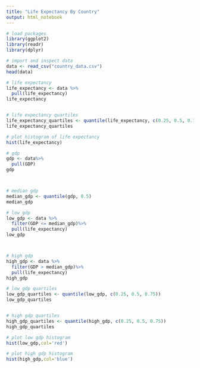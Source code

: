 ```yaml
---
title: "Life Expectancy By Country"
output: html_notebook
---
```


```r
# load packages
library(ggplot2)
library(readr)
library(dplyr)
```

```r
# import and inspect data
data <- read_csv("country_data.csv")
head(data)
```

```r
# life expectancy
life_expectancy <- data %>%
  pull(life_expectancy)
life_expectancy 


# life expectancy quartiles
life_expectancy_quartiles <- quantile(life_expectancy, c(0.25, 0.5, 0.75))
life_expectancy_quartiles

```

```r
# plot histogram of life expectancy
hist(life_expectancy)
```

```r
# gdp
gdp <- data%>%
  pull(GDP)
gdp  



# median gdp
median_gdp <- quantile(gdp, 0.5)
median_gdp

```

```r
# low gdp
low_gdp <- data %>%
  filter(GDP <= median_gdp)%>%
  pull(life_expectancy)
low_gdp  



# high gdp
high_gdp <- data %>%
  filter(GDP > median_gdp)%>%
  pull(life_expectancy)
high_gdp  

# low gdp quartiles
low_gdp_quartiles <- quantile(low_gdp, c(0.25, 0.5, 0.75))
low_gdp_quartiles


# high gdp quartiles
high_gdp_quartiles <- quantile(high_gdp, c(0.25, 0.5, 0.75))
high_gdp_quartiles

```

```r
# plot low gdp histogram
hist(low_gdp,col='red')

# plot high gdp histogram
hist(high_gdp,col='blue')
```